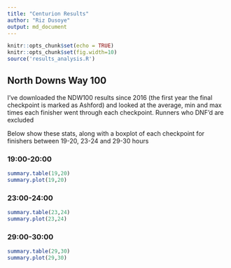 ```yaml
---
title: "Centurion Results"
author: "Riz Dusoye"
output: md_document
---
```


```r
knitr::opts_chunk$set(echo = TRUE)
knitr::opts_chunk$set(fig.width=10)
source('results_analysis.R')
```

## North Downs Way 100 

I've downloaded the NDW100 results since 2016 (the first year the final checkpoint is marked as Ashford) and looked at the average, min and max times each finisher went through each checkpoint. Runners who DNF'd are excluded

Below show these stats, along with a boxplot of each checkpoint for finishers between 19-20, 23-24 and 29-30 hours

### 19:00-20:00
```r
summary.table(19,20)
summary.plot(19,20)
```

### 23:00-24:00
```r
summary.table(23,24)
summary.plot(23,24)
```

### 29:00-30:00
```r
summary.table(29,30)
summary.plot(29,30)
```